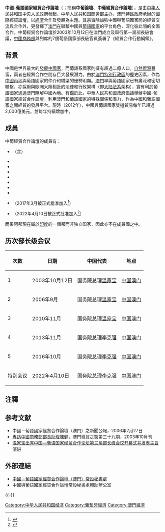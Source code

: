 {{Infobox Organization
|name = 中國-葡語國家經貿合作論壇<br>The Forum for Economic and Trade Co-operation between China and Portuguese-speaking Countries (Macao)
|image = CP Forum Macao logo.png
|size = 160
|formation = 2003年
|type = [[非营利组织|非营利组织]]
|status = [[論壇|論壇]]
|headquarters = {{MAC}}
|region_served = [[葡語國家|葡語國家]]
|leader_title =  
|leader_name =  
|leader_title2 = 常設秘書處秘書長
|leader_name2 = [[徐迎真|徐迎真]] 
|website = {{URL|http://www.forumchinaplp.org.mo/}}
|}}

'''中國-葡語國家經貿合作論壇'''（{{lang-pt|O Fórum para a Cooperação Económica e Comercial entre a China e os Países de Língua Portuguesa (Macau)}}；簡稱'''中葡論壇'''、'''中葡經貿合作論壇'''），是由[[中华人民共和国中央人民政府|中华人民共和国中央人民政府]]發起，[[中华人民共和国商务部|中华人民共和国商务部]]主办，[[澳門特區政府|澳門特區政府]]承辦的國際經貿論壇，以[[經濟|經濟]]合作及發展為主題。其宗旨除加強中國與葡語國家間的經貿交流與合作外，更發揮了[[澳門|澳門]]在聯繫中國與[[葡語國家|葡語國家]]的平台角色，深化彼此間的全面合作。中葡經貿合作論壇於2003年10月12日在澳門成立及舉行第一屆部長級會議，[[中華人民共和國商務部|中國商務部]]與列席的7個葡語國家部長級官員簽署了《經貿合作行動綱領》。

==背景==
中國是世界最大的[[發展中國家|發展中國家]]，而葡語系國家則擁有超過二億人口，[[自然資源|自然資源]]豐富，兩者在經貿合作空間存巨大發展潛力。由於[[澳門特別行政區|澳門特別行政區]]的歷史因素，作為[[中國內地|中國內地]]與葡語國家的仲介和橋梁的優勢明顯。[[澳門|澳門]]早與葡語國家已有廣泛和密切聯繫，亦採用與歐洲大陸相近的法律和行政架構（即[[大陆法系|大陆法系]]架构），實有利於葡語國家通過澳門瞭解中國內地。有鑑於此，中華人民共和國政府倡議舉辦中國-葡語國家經貿合作論壇，利用澳門和葡語國家的特殊關係和潛力，作為中國和葡語國家之間經貿的發展平台。現時（2012年），中國與葡語國家雙邊貿易每年已超過2,000億美元，並每年持續增加中。

==成員==
中葡經貿合作論壇的成員有：
* {{Flag|CHN}}（含{{Flag|MAC}}）
* {{Flag|Portugal}}
* {{Flag|East Timor}}
* {{Flag|Brazil}}
* {{Flag|Cape Verde}}
* {{Flag|Guinea-Bissau}}
* {{Flag|Angola}}
* {{Flag|Mozambique}}
* {{Flag|Sao Tome and Principe}}{{NoteTag|聖多美和普林西比起初因政治上不支持[[一個中國政策|一個中國政策]]（2016年12月21日之前是[[中華民國|中華民國]]22個邦交國之一）而沒有被邀請成為中葡經貿合作論壇的一員，但之後因該國恢復[[中国－圣多美和普林西比关系|與中華人民共和國的外交關係]]而被正式邀請加入論壇。}}（2017年3月被正式批准加入<ref>{{cite web |title=中葡论坛常设秘书处佛得角、圣多美和普林西比派驻代表履新 |url=http://news.cri.cn/20170801/3153a84a-a83e-5976-b18b-26ce7c0bc990.html |website=国际在线 |accessdate=2022-04-10}}</ref>）
* {{Flag|Equatorial Guinea}}（2022年4月10日被正式批准加入<ref>{{cite web |title=中国－葡语国家经贸合作论坛（澳门）部长级特别会议举办 |url=http://www.zlb.gov.cn/2022-04/10/c_1211635073.htm |accessdate=2022-04-10}}</ref>）
而果阿邦現在屬於[[印度|印度]]的一個邦而非独立国家，因此亦不在成員國之中。

==历次部长级会议==
{| class="wikitable"
|-
! 次数 !! 日期 !! 中国代表 !! 地点
|-
| 1 || 2003年10月12日 || 国务院总理[[温家宝|温家宝]] || [[中国|中国]][[澳门|澳门]]
|-
| 2 || 2006年9月 || 国务院总理[[温家宝|温家宝]] || [[中国|中国]][[澳门|澳门]]
|-
| 3 || 2010年11月 || 国务院总理[[温家宝|温家宝]] || [[中国|中国]][[澳门|澳门]]
|-
| 4 || 2013年11月 || 国务院总理[[李克强|李克强]] || [[中国|中国]][[澳门|澳门]]
|-
| 5 || 2016年10月 || 国务院总理[[李克强|李克强]] || [[中国|中国]][[澳门|澳门]]
|-
| 特别会议{{NoteTag|因临近[[2019年澳門特別行政區行政長官選舉|澳门特首选举]]以及[[新冠疫情|新冠疫情]]，第六届部长级会议两次推迟，最终改以部长级特别会议召开。}} || 2022年4月10日 || 国务院总理[[李克强|李克强]] || [[中国|中国]][[澳门|澳门]]
|}

== 注釋 ==
{{reflist|group="註"}}

==参考文献==
{{Reflist}}
* 中國－葡語國家經貿合作論壇（澳門）之新聞公報，2006年2月27日
* [https://web.archive.org/web/20071218131006/http://www.ipim.gov.mo/cn/publication/macauimage/39/3.htm 專訪中國商務部部長助理陳健]，澳門經貿之窗第三十九期，2003年10月刊
* [http://politics.people.com.cn/GB/1024/13205810.html 温家宝出席中国—葡语国家经贸合作论坛第三届部长级会议开幕式并发表主旨演讲]{{Wayback|url=http://politics.people.com.cn/GB/1024/13205810.html |date=20111025142639 }}

==外部連結==
* [http://www.forumchinaplp.org.mo 中國－葡語國家經貿合作論壇（澳門）常設秘書處]{{Wayback|url=http://www.forumchinaplp.org.mo/ |date=20150501141943 }}
* [https://www.gaspf.gov.mo 中國與葡語國家經貿合作論壇常設秘書處輔助辦公室]{{Wayback|url=https://www.gaspf.gov.mo/ |date=20190512031433 }}

{{-}}
{{中华人民共和国外交}}

[[Category:中华人民共和国经济|Category:中华人民共和国经济]]
[[Category:葡萄牙經濟|Category:葡萄牙經濟]]
[[Category:澳門經濟|Category:澳門經濟]]
